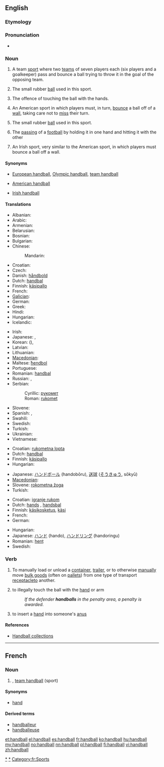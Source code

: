 {{also|Handball}}
==English==

===Etymology===
{{wikipedia}}
{{compound|hand|ball}}

===Pronunciation===
* {{audio|en-us-handball.ogg|Audio (US)}}

===Noun===
{{en-noun|s|-}}

# {{uncountable}} A team [[sport]] where two [[teams]] of seven players each (six players and a goalkeeper) pass and bounce a ball trying to throw it in the goal of the opposing team.
# {{countable}} The small rubber [[ball]] used in this sport.
# {{football|countable}} The offence of touching the ball with the hands.
# {{uncountable|US}} An American sport in which players must, in turn, [[bounce]] a ball off of a [[wall]], taking care not to [[miss]] their turn.
# {{countable|US}} The small rubber [[ball]] used in this sport.
# {{Australia}} The [[passing]] of a [[football]] by holding it in one hand and hitting it with the other
# {{Irish|uncountable}} An Irish sport, very similar to the American sport, in which players must bounce a ball off a wall.

====Synonyms====
* {{sense|team sport involving throwing a ball in the gall}} [[European handball]], [[Olympic handball]], [[team handball]]
* {{sense|American sport involving bouncing a ball off a wall}} [[American handball]]
* {{sense|Irish sport involving bouncing a ball off a wall}} [[Irish handball]]

====Translations====
{{trans-top|team sport}}
* Albanian: {{t|sq|hendboll|m}}
* Arabic: {{t|ar|كرة يد|f|tr=kúrat yad|sc=Arab}}
* Armenian: {{t|hy|հանդբոլ|tr=handbol}}
* Belarusian: {{t|be|гандбол|m|tr=handból|sc=Cyrl}}
* Bosnian: {{t-|bs|rukomet|m}}
* Bulgarian: {{t|bg|хандбал|m|tr=handbal|sc=Cyrl}}
* Chinese:
*: Mandarin: {{t|zh|手球|tr=shǒuqiú|sc=Hani}}
* Croatian: {{t+|hr|rukomet|m}}
* Czech: {{t-|cs|házená|f}}
* Danish: [[håndbold]]
* Dutch: [[handbal]] {{n}}
* Finnish: [[käsipallo]]
* French: {{t+|fr|handball|m}}
* [[Galician]]: {{t|gl|balonmán|m}}
* German: {{t+|de|Handball|m}}
* Greek: {{t+|el|χειροσφαίριση|f|tr=cheirosfaírisi|sc=Grek}}
* Hindi: {{t|hi|हेन्डबोल|tr=hēnḍbōl|sc=Deva}}
* Hungarian: {{t+|hu|kézilabda}}
* Icelandic: {{t+|is|handbolti|m}}
{{trans-mid}}
* Irish: {{t|ga|láimhe|m}}
* Japanese: {{t|ja|ハンドボール|tr=handobōru|sc=Jpan}}, {{t|ja|送球|tr=そうきゅう, sōkyū|sc=Jpan}}
* Korean: {{t|ko|송구|tr=song-gu|sc=Kore}} ({{t|ko|送球|sc=Kore}}), {{t|ko|핸드볼|tr=haendeubol|sc=Kore}}
* Latvian: {{t|lv|rokasbumba|f}}
* Lithuanian: {{t|lt|rankinis|m}}
* [[Macedonian]]: {{t|mk|ракомет|m|tr=rákomet}}
* Maltese: [[ħendbol]]
* Portuguese: {{t+|pt|andebol}}
* Romanian: [[handbal]] {{n}}
* Russian: {{t+|ru|гандбол|m|tr=gandból}}, {{t|ru|ручной мяч|m|tr=ručnój mjač|sc=Cyrl}}
* Serbian:
*: Cyrillic: [[рукомет]] {{m}}
*: Roman: [[rukomet]] {{m}}
* Slovene: {{t+|sl|rokomet|m}}
* Spanish: {{t-|es|balonmano|m}}, {{t+|es|handball}}
* Swahili: {{t|sw|mpira}}
* Swedish: {{t+|sv|handboll|c}}
* Turkish: {{t|tr|hentbol}}
* Ukrainian: {{t|uk|гандбол|m|tr=handból|sc=Cyrl}}
* Vietnamese: {{t|vi|banh để liệng}}
{{trans-bottom}}

{{trans-top|ball in team sport}}
* Croatian: [[rukometna lopta]] {{f}}
* Dutch: [[handbal]] {{m}}
* Finnish: [[käsipallo]]
* Hungarian: {{t+|hu|kézilabda}}
{{trans-mid}}
* Japanese: [[ハンドボール]] (handobōru), [[送球]] ([[そうきゅう]], sōkyū)
* [[Macedonian]]: {{t|mk|ракометна топка|f|tr=rakométna tópka}}
* Slovene: [[rokometna žoga]] {{f}}
* Turkish: {{t|tr|hentbol topu}}
{{trans-bottom}}

{{trans-top|football offence}}
* Croatian: [[igranje rukom]] {{n}}
* Dutch: [[hands]] {{n}}, [[handsbal]] {{m}}
* Finnish: [[käsikosketus]], [[käsi]]
* French: {{t+|fr|main|f}}
* German: {{t+|de|Handspiel|n}}
{{trans-mid}}
* Hungarian: {{t+|hu|kezezés}}
* Japanese: [[ハンド]] (hando), [[ハンドリング]] (handoringu)
* Romanian: [[henț]] {{n}}
* Swedish: {{t+|sv|hands|c}}
{{trans-bottom}}
{{trans-top|American: sport}}
{{trans-mid}}
{{trans-bottom}}
{{trans-top|American: ball}}
{{trans-mid}}
{{trans-bottom}}

===Verb===
{{en-verb}}

# To manually load or unload a [[container]], [[trailer]], or to otherwise [[manually]] move [[bulk goods]] (often on [[pallets]]) from one type of transport [[receptacle]]to another.
# {{soccer}} to illegally touch the ball with the [[hand]] or arm
#: ''If the defender '''handballs''' in the penalty area, a penalty is awarded.''
# {{sexuality|slang}} to insert a [[hand]] into someone's [[anus]]

====References====
* [http://www.woodsiderecycling.co.uk/cardboard_recycling/handball_collections/ Handball collections]

[[Category:en:Handball|*]]

----

==French==

===Noun===
{{fr-noun|m}}

# {{l|en|handball}}, [[team handball]] (sport)

====Synonyms====
* [[hand#French|hand]]

====Derived terms====
* [[handballeur]]
* [[handballeuse]]

[[Category:fr:Handball|*]]
[[Category:fr:Sports]]

[[et:handball]]
[[el:handball]]
[[es:handball]]
[[fr:handball]]
[[ko:handball]]
[[hu:handball]]
[[my:handball]]
[[no:handball]]
[[nn:handball]]
[[pl:handball]]
[[fi:handball]]
[[vi:handball]]
[[zh:handball]]